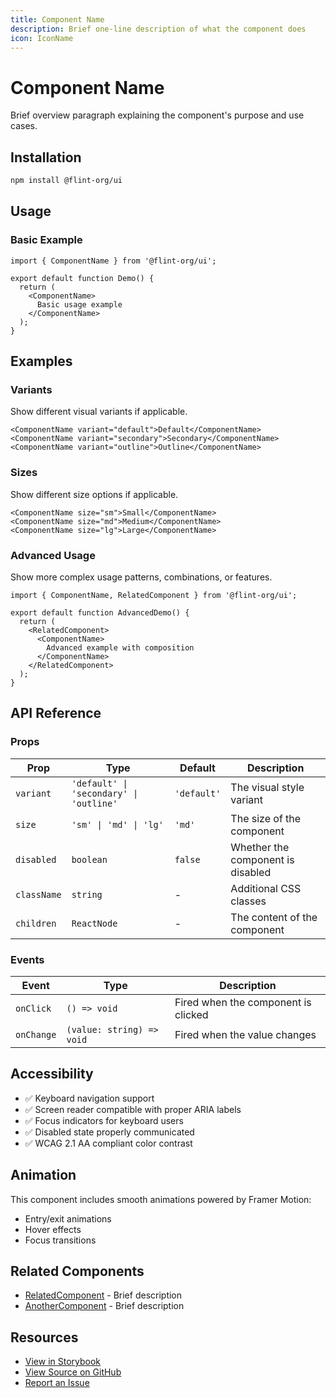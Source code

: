 ```yaml
---
title: Component Name
description: Brief one-line description of what the component does
icon: IconName
---
```


# Component Name

Brief overview paragraph explaining the component's purpose and use cases.

## Installation

```bash
npm install @flint-org/ui
```

## Usage

### Basic Example

```tsx
import { ComponentName } from '@flint-org/ui';

export default function Demo() {
  return (
    <ComponentName>
      Basic usage example
    </ComponentName>
  );
}
```

## Examples

### Variants

Show different visual variants if applicable.

```tsx
<ComponentName variant="default">Default</ComponentName>
<ComponentName variant="secondary">Secondary</ComponentName>
<ComponentName variant="outline">Outline</ComponentName>
```

### Sizes

Show different size options if applicable.

```tsx
<ComponentName size="sm">Small</ComponentName>
<ComponentName size="md">Medium</ComponentName>
<ComponentName size="lg">Large</ComponentName>
```

### Advanced Usage

Show more complex usage patterns, combinations, or features.

```tsx
import { ComponentName, RelatedComponent } from '@flint-org/ui';

export default function AdvancedDemo() {
  return (
    <RelatedComponent>
      <ComponentName>
        Advanced example with composition
      </ComponentName>
    </RelatedComponent>
  );
}
```

## API Reference

### Props

| Prop | Type | Default | Description |
|------|------|---------|-------------|
| `variant` | `'default' \| 'secondary' \| 'outline'` | `'default'` | The visual style variant |
| `size` | `'sm' \| 'md' \| 'lg'` | `'md'` | The size of the component |
| `disabled` | `boolean` | `false` | Whether the component is disabled |
| `className` | `string` | - | Additional CSS classes |
| `children` | `ReactNode` | - | The content of the component |

### Events

| Event | Type | Description |
|-------|------|-------------|
| `onClick` | `() => void` | Fired when the component is clicked |
| `onChange` | `(value: string) => void` | Fired when the value changes |

## Accessibility

- ✅ Keyboard navigation support
- ✅ Screen reader compatible with proper ARIA labels
- ✅ Focus indicators for keyboard users
- ✅ Disabled state properly communicated
- ✅ WCAG 2.1 AA compliant color contrast

## Animation

This component includes smooth animations powered by Framer Motion:
- Entry/exit animations
- Hover effects
- Focus transitions

## Related Components

- [RelatedComponent](/docs/components/path/related-component) - Brief description
- [AnotherComponent](/docs/components/path/another-component) - Brief description

## Resources

- [View in Storybook](https://flint-organization.github.io/flint-ui/?path=/story/components-componentname)
- [View Source on GitHub](https://github.com/flint-organization/flint-ui/blob/main/src/components/ui/component-name.tsx)
- [Report an Issue](https://github.com/flint-organization/flint-ui/issues/new)
